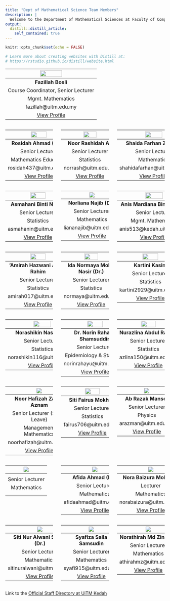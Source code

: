 ```yaml
---
title: "Dept of Mathematical Science Team Members"
description: |
  Welcome to the Department of Mathematical Sciences at Faculty of Computer and Mathematical Sciences, UiTM Kedah Branch Campus. We offers servicing courses in Mathematics and Statistics to all the faculties at UiTM Kedah. We started with  Department of Quantitative Sciences and in 2007 it has gone through a rebranding process and is now called Department of Mathematical Sciences. Currently, the Department of Mathematical Sciences consists of 22 lecturers (12 Mathematics, 9 Statistics and 1 Physics).
output: 
  distill::distill_article:
    self_contained: true
---
```


```r
knitr::opts_chunk$set(echo = FALSE)

# Learn more about creating websites with Distill at:
# https://rstudio.github.io/distill/website.html
```

|![](images/fazillah_bosli.jpg){width="50%" height="50%" style="display: rounded-circle; margin: 0 auto"}|  
|:-----:|
| **Fazillah Bosli** |    
| Course Coordinator, Senior Lecturer |   
| Mgmt. Mathematics |  
| fazillah@uitm.edu.my |  
| <a href="https://expert.uitm.edu.my/profile.php?id=I7coKSJ7wWgTShTnEUhQevgsZVH+CTCOPaPYW7bOwBE=" target="_blank">View Profile</a> |  

:::::: {style="display: flex; "}

::: {.column width="30%"}
|![](images/rosidah_ahmad.jpg){width="50%" height="50%" style="display: rounded-circle; margin: 0 auto"}|  
|:-----:|
| **Rosidah Ahmad (PhD)** |    
| Senior Lecturer |    
| Mathematics Education |  
| rosidah437@uitm.edu.my |  
| <a href="https://expert.uitm.edu.my/profile.php?id=gFgEUoquEqEhKH9HNLld6Tm68K4l0I6ce3MS+MtyoKs=" target="_blank">View Profile</a> |  
:::

::: {.column width="5%"}
\ 
<!-- an empty Div (with a whitespace), serving as
a column separator -->
:::

::: {.column width="30%"}
|![](images/noor_rashidah_ali.jpg){width="50%" height="50%" style="display: rounded-circle; margin: 0 auto"}|  
|:-----:|
| **Noor Rashidah Ali** |    
| Senior Lecturer |    
| Statistics |  
| norrash@uitm.edu.my |  
| <a href="https://expert.uitm.edu.my/profile.php?id=DwTLbI9WbPMnfLG2r7F5H5iQvFvX4qHynceoo9APinQ=" target="_blank">View Profile</a> |  
:::

::: {.column width="5%"}
\ 
<!-- an empty Div (with a whitespace), serving as
a column separator -->
:::

::: {.column width="30%"}  
|![](images/shahida_farhan.jpg){width="50%" height="50%" style="display: rounded-circle; margin: 0 auto"}|
|:-----:|
| **Shaida Farhan Zakaria** |    
| Senior Lecturer |    
| Mathematics |  
| shahidafarhan@uitm.edu.my |  
| <a href="https://expert.uitm.edu.my/profile.php?id=BspHlBJTUkFLOWB60OQ3DVsr1yuXipbeaFDcQkrMTZc=" target="_blank">View Profile</a> |  
:::

::::::  

:::::: {style="display: flex; "}

::: {.column width="30%"}  
|![](images/asmahani_nayan.jpg){width="50%" height="50%" style="display: rounded-circle; margin: 0 auto"}|
|:-----:|
| **Asmahani Binti Nayan** |    
| Senior Lecturer |    
| Statistics |  
| asmahanin@uitm.edu.my |  
| <a href="https://expert.uitm.edu.my/profile.php?id=7TW/I4R0KTD45wDX3cXxkt5jVFJZEyuCrfMbgD9e7Y8=" target="_blank">View Profile</a> |  
:::

::: {.column width="5%"}
\ 
<!-- an empty Div (with a whitespace), serving as
a column separator -->
:::

::: {.column width="30%"}
|![](images/liananajib.png)|
|:-----:|
| **Norliana Najib (Dr.)** |    
| Senior Lecturer |    
| Mathematics |  
| liananajib@uitm.edu.my |  
| <a href="https://expert.uitm.edu.my/profile.php?id=AwM/Zz3RhgiCb4jxvklNIftyjyqul8fVNrLmqwxeS2s=" target="_blank">View Profile</a> |  
:::

::: {.column width="5%"}
\ 
<!-- an empty Div (with a whitespace), serving as
a column separator -->
:::

::: {.column width="30%"}
|![](images/anis_mardiana.jpg){width="50%" height="50%" style="display: rounded-circle; margin: 0 auto"}|  
|:-----:|
| **Anis Mardiana Binti Ahmad** |        
| Senior Lecturer |   
| Mgmt. Mathematics |  
| anis513@kedah.uitm.edu.my |  
| <a href="https://expert.uitm.edu.my/profile.php?id=2pQJnZ9ZjhSpC+4junrXXGXZZ1SHLihagtP5TTEl5p8=" target="_blank">View Profile</a> |  
:::

::::::  

:::::: {style="display: flex; "}

::: {.column width="30%"}  
|![](images/amirah.jpg){width="50%" height="50%" style="display: rounded-circle; margin: 0 auto"}|
|:-----:|
| **'Amirah Hazwani Abdul Rahim** |    
| Senior Lecturer |    
| Statistics |  
| amirah017@uitm.edu.my |  
| <a href="https://expert.uitm.edu.my/profile.php?id=I1bzg5Z/LbzURNc6V6s3V5Cw4rjGnv2MB2xEaGgiwHE=" target="_blank">View Profile</a> |  

:::

::: {.column width="5%"}
\ 
<!-- an empty Div (with a whitespace), serving as
a column separator -->
:::

::: {.column width="30%"}
|![](images/ida_normaya.jpg){width="50%" height="50%" style="display: rounded-circle; margin: 0 auto"}|  
|:-----:|
| **Ida Normaya Mohd Nasir (Dr.)** |    
| Senior Lecturer |    
| Statistics |  
| normaya@uitm.edu.my |  
| <a href="https://expert.uitm.edu.my/profile.php?id=RGAZeruxsBbbu4iKM5gF+D+xzXbrTXqKbCDt2EqmV2k=" target="_blank">View Profile</a> |  
:::

::: {.column width="5%"}
\ 
<!-- an empty Div (with a whitespace), serving as
a column separator -->
:::

::: {.column width="30%"}
|![](images/kartini_kasim.jpg){width="50%" height="50%" style="display: rounded-circle; margin: 0 auto"}|  
|:-----:|
| **Kartini Kasim** |    
| Senior Lecturer |   
| Statistics |  
| kartini2929@uitm.edu.my |  
| <a href="https://expert.uitm.edu.my/profile.php?id=w6bR9Tbh5Y8xOTKZijPTnHXjaePG5+q6/VCdAeGXVg0=" target="_blank">View Profile</a> |  
:::

::::::  

:::::: {style="display: flex; "}

::: {.column width="30%"}  
|![](images/norashikin_nasarudin.jpg){width="50%" height="50%" style="display: rounded-circle; margin: 0 auto"}|
|:-----:|
| **Norashikin Nasarudin** |    
| Senior Lecturer |    
| Statistics |  
| norashikin116@uitm.edu.my |  
| <a href="https://expert.uitm.edu.my/profile.php?id=mxqFhTgzvi1vbH0Rw3iVep58ZXngVb4yFpi4WzcMT6U=" target="_blank">View Profile</a> |  
:::

::: {.column width="5%"}
\ 
<!-- an empty Div (with a whitespace), serving as
a column separator -->
:::

::: {.column width="30%"}
|![](images/norin_rahayu.jpeg){width="50%" height="50%" style="display: rounded-circle; margin: 0 auto"}|  
|:-----:|
| **Dr. Norin Rahayu Shamsuddin** |    
| Senior Lecturer |    
| Epidemiology & Statistics |  
| norinrahayu@uitm.edu.my |  
| <a href="https://expert.uitm.edu.my/profile.php?id=WEanYMmC98YU0mNPOF4Edzocj3thMWWLhbtoqM+5yrA=" target="_blank">View Profile</a> |  
:::

::: {.column width="5%"}
\ 
<!-- an empty Div (with a whitespace), serving as
a column separator -->
:::

::: {.column width="30%"}
|![](images/nur_azlina_abdul_rahid.jpg){width="50%" height="50%" style="display: rounded-circle; margin: 0 auto"}|  
|:-----:|
| **Nurazlina Abdul Rashid** |    
| Senior Lecturer |   
| Statistics |  
| azlina150@uitm.edu.my |  
| <a href="https://expert.uitm.edu.my/profile.php?id=CdGJDBudt6jVexAzyydxLNmmMH+HRcfxzH8xb9TLcXQ="l target="_blank">View Profile</a> |  
:::

::::::  

:::::: {style="display: flex; "}

::: {.column width="30%"}
|![](images/noor_hafizah_zainal_aznam.jpg)|  
|:-----:|
| **Noor Hafizah Zainal Aznam** |  
| Senior Lecturer (Study Leave) |    
| Management Mathematics |
| noorhafizah@uitm.edu.my |  
| <a href="https://expert.uitm.edu.my/profile.php?id=r4jTSuRVylqP2yQqUZxg4J9KBmPnvEQtu4dEMJ7I/RQ=" target="_blank">View Profile</a> |  
:::

::: {.column width="5%"}
\ 
<!-- an empty Div (with a whitespace), serving as
a column separator -->
:::

::: {.column width="30%"}
|![](images/siti_fairus.png){width="50%" height="50%" style="display: rounded-circle; margin: 0 auto"}|  
|:-----:|
| **Siti Fairus Mokhtar** |    
| Senior Lecturer |   
| Statistics |  
| fairus706@uitm.edu.my |  
| <a href="https://expert.uitm.edu.my/profile.php?id=bBQC9G6pwZP07H8UxJnlZ0ku6VARheUg+OVOElB7HTw=" target="_blank">View Profile</a> |  
:::

::: {.column width="5%"}
\ 
<!-- an empty Div (with a whitespace), serving as
a column separator -->
:::

::: {.column width="30%"}  
|![](images/ab_razak.png)|  
|:-----:|
| **Ab Razak Mansor** |    
| Senior Lecturer |    
| Physics |  
| arazman@uitm.edu.my |  
| <a href="https://expert.uitm.edu.my/profile.php?id=iafjCEhLtPrpYDvelAsJj4ypVRtC3zCRb2y7Rw/zFSQ=" target="_blank">View Profile</a> |  
:::

::::::  

:::::: {style="display: flex; "}

::: {.column width="30%"}
|![](images/male.png)|
|:-----:|
|  |    
| Senior Lecturer |    
| Mathematics |  
|  |  
|  |  
:::

::: {.column width="5%"}
\ 
<!-- an empty Div (with a whitespace), serving as
a column separator -->
:::

::: {.column width="30%"}
|![](images/afida.png)|  
|:-----:|
| **Afida Ahmad (Dr.)** |    
| Senior Lecturer |    
| Mathematics |  
| afidaahmad@uitm.edu.my |  
| <a href="https://expert.uitm.edu.my/profile.php?id=xs2tfNpxcB+fYe6imnMRQh2hwjBDGzCirKihlKiO3H8=" target="_blank">View Profile</a> |  
:::

::: {.column width="5%"}
\ 
<!-- an empty Div (with a whitespace), serving as
a column separator -->
:::

::: {.column width="30%"}  
|![](images/nora_baizura.png)|  
|:-----:|
| **Nora Baizura Mohd Isa** |    
| Lecturer |    
| Mathematics |  
| norabaizura@uitm.edu.my |  
| <a href="https://expert.uitm.edu.my/profile.php?id=HBRkvV2TGl/s7d7mVKPaMowvUnBmtMLGsdE3lyqpxrI=" target="_blank">View Profile</a> |  
:::

::::::  

:::::: {style="display: flex; "}

::: {.column width="30%"}
|![](images/nur_alwani.png)|
|:-----:|
| **Siti Nur Alwani Salleh (Dr.)** |    
| Senior Lecturer |    
| Mathematics |  
| sitinuralwani@uitm.edu.my |  
| <a href="https://expert.uitm.edu.my/profile.php?id=msbj6JA6mWA9tP6kZv3TVlUENdx+5ojO8FosdMS1bhs=" target="_blank">View Profile</a> |  
:::

::: {.column width="5%"}
\ 
<!-- an empty Div (with a whitespace), serving as
a column separator -->
:::

::: {.column width="30%"}
|![](images/sya.png)|  
|:-----:|
| **Syafiza Saila Samsudin** |    
| Senior Lecturer |    
| Mathematics |  
| syafi915@uitm.edu.my |  
| <a href="https://expert.uitm.edu.my/profile.php?id=l/Xl90KpCGddU2kFj3pJ3468+IkWWrMNZiaJ7ccMBA4=" target="_blank">View Profile</a> |  
:::

::: {.column width="5%"}
\ 
<!-- an empty Div (with a whitespace), serving as
a column separator -->
:::

::: {.column width="30%"}  
|![](images/athirahmz.png)|  
|:-----:|
| **Norathirah Md Zin (Dr.)** |    
| Senior Lecturer |    
| Mathematics |  
| athirahmz@uitm.edu.my |  
| <a href="https://expert.uitm.edu.my/profile.php?id=uDdHAVPd3yikBitFtgage4iPBLQgPSSt/LZ8HFefZQ0=" target="_blank">View Profile</a> |  
:::

::::::  

Link to the [Official Staff Directory at UiTM Kedah](https://kedah.uitm.edu.my/directory/staff)  
